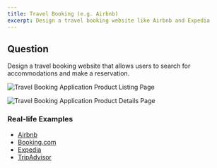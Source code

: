 ```yaml
---
title: Travel Booking (e.g. Airbnb)
excerpt: Design a travel booking website like Airbnb and Expedia
---
```


## Question

Design a travel booking website that allows users to search for accommodations and make a reservation.

![Travel Booking Application Product Listing Page](/img/questions/travel-booking-airbnb/travel-booking-plp.png)

![Travel Booking Application Product Details Page](/img/questions/travel-booking-airbnb/travel-booking-pdp.png)

### Real-life Examples

- [Airbnb](https://airbnb.com)
- [Booking.com](https://www.booking.com)
- [Expedia](https://www.expedia.com)
- [TripAdvisor](https://www.tripadvisor.com)
